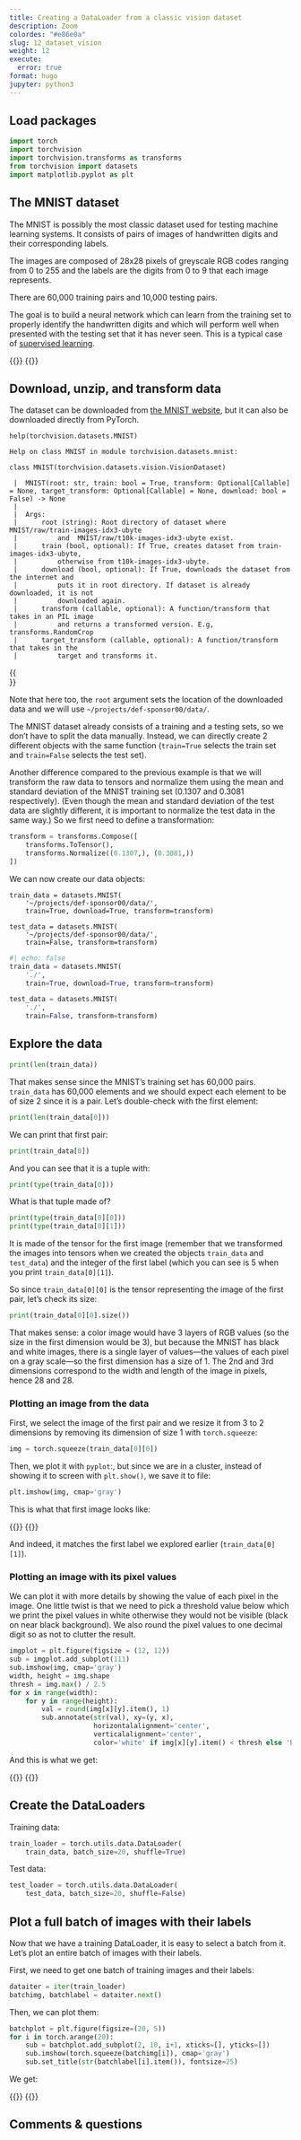 ```yaml
---
title: Creating a DataLoader from a classic vision dataset
description: Zoom
colordes: "#e86e0a"
slug: 12_dataset_vision
weight: 12
execute:
  error: true
format: hugo
jupyter: python3
---
```


## Load packages

```python
import torch
import torchvision
import torchvision.transforms as transforms
from torchvision import datasets
import matplotlib.pyplot as plt
```

## The MNIST dataset

The MNIST is possibly the most classic dataset used for testing machine learning systems. It consists of pairs of images of handwritten digits and their corresponding labels.

The images are composed of 28x28 pixels of greyscale RGB codes ranging from 0 to 255 and the labels are the digits from 0 to 9 that each image represents.

There are 60,000 training pairs and 10,000 testing pairs.

The goal is to build a neural network which can learn from the training set to properly identify the handwritten digits and which will perform well when presented with the testing set that it has never seen. This is a typical case of [supervised learning](https://en.wikipedia.org/wiki/Supervised_learning).

{{<imgbshadow src="/img/mnist_nn.png" margin="5rem" title="" width="85%" line-height="0rem">}}
{{</imgbshadow>}}

## Download, unzip, and transform data

The dataset can be downloaded from [the MNIST website](http://yann.lecun.com/exdb/mnist/), but it can also be downloaded directly from PyTorch.

```.python
help(torchvision.datasets.MNIST)
```
```
Help on class MNIST in module torchvision.datasets.mnist:

class MNIST(torchvision.datasets.vision.VisionDataset)

 |  MNIST(root: str, train: bool = True, transform: Optional[Callable] = None, target_transform: Optional[Callable] = None, download: bool = False) -> None
 |
 |  Args:
 |      root (string): Root directory of dataset where MNIST/raw/train-images-idx3-ubyte
 |          and  MNIST/raw/t10k-images-idx3-ubyte exist.
 |      train (bool, optional): If True, creates dataset from train-images-idx3-ubyte,
 |          otherwise from t10k-images-idx3-ubyte.
 |      download (bool, optional): If True, downloads the dataset from the internet and
 |          puts it in root directory. If dataset is already downloaded, it is not
 |          downloaded again.
 |      transform (callable, optional): A function/transform that  takes in an PIL image
 |          and returns a transformed version. E.g, transforms.RandomCrop
 |      target_transform (callable, optional): A function/transform that takes in the
 |          target and transforms it.
```
{{<br size="4">}}

Note that here too, the `root` argument sets the location of the downloaded data and we will use `~/projects/def-sponsor00/data/`.

The MNIST dataset already consists of a training and a testing sets, so we don't have to split the data manually. Instead, we can directly create 2 different objects with the same function (`train=True` selects the train set and `train=False` selects the test set).

Another difference compared to the previous example is that we will transform the raw data to tensors and normalize them using the mean and standard deviation of the MNIST training set (0.1307 and 0.3081 respectively). (Even though the mean and standard deviation of the test data are slightly different, it is important to normalize the test data in the same way.) So we first need to define a transformation:

```python
transform = transforms.Compose([
    transforms.ToTensor(),
    transforms.Normalize((0.1307,), (0.3081,))
])
```

We can now create our data objects:

```.python
train_data = datasets.MNIST(
    '~/projects/def-sponsor00/data/',
    train=True, download=True, transform=transform)

test_data = datasets.MNIST(
    '~/projects/def-sponsor00/data/',
    train=False, transform=transform)
```

```python
#| echo: false
train_data = datasets.MNIST(
    './',
    train=True, download=True, transform=transform)

test_data = datasets.MNIST(
    './',
    train=False, transform=transform)
```

## Explore the data

```python
print(len(train_data))
```

That makes sense since the MNIST's training set has 60,000 pairs. `train_data` has 60,000 elements and we should expect each element to be of size 2 since it is a pair. Let's double-check with the first element:

```python
print(len(train_data[0]))
```

We can print that first pair:

```python
print(train_data[0])
```

And you can see that it is a tuple with:

```python
print(type(train_data[0]))
```

What is that tuple made of?

```python
print(type(train_data[0][0]))
print(type(train_data[0][1]))
```

It is made of the tensor for the first image (remember that we transformed the images into tensors when we created the objects `train_data` and `test_data`) and the integer of the first label (which you can see is 5 when you print `train_data[0][1]`).

So since `train_data[0][0]` is the tensor representing the image of the first pair, let's check its size:

```python
print(train_data[0][0].size())
```

That makes sense: a color image would have 3 layers of RGB values (so the size in the first dimension would be 3), but because the MNIST has black and white images, there is a single layer of values—the values of each pixel on a gray scale—so the first dimension has a size of 1. The 2nd and 3rd dimensions correspond to the width and length of the image in pixels, hence 28 and 28.

### Plotting an image from the data

First, we select the image of the first pair and we resize it from 3 to 2 dimensions by removing its dimension of size 1 with `torch.squeeze`:

```python
img = torch.squeeze(train_data[0][0])
```

Then, we plot it with `pyplot`:, but since we are in a cluster, instead of showing it to screen with `plt.show()`, we save it to file:

```python
plt.imshow(img, cmap='gray')
```

This is what that first image looks like:

{{<img src="/img/img_nw.png" title="" width="%" line-height="0.5rem">}}
{{</img>}}

And indeed, it matches the first label we explored earlier (`train_data[0][1]`).

### Plotting an image with its pixel values

We can plot it with more details by showing the value of each pixel in the image. One little twist is that we need to pick a threshold value below which we print the pixel values in white otherwise they would not be visible (black on near black background). We also round the pixel values to one decimal digit so as not to clutter the result.

```python
imgplot = plt.figure(figsize = (12, 12))
sub = imgplot.add_subplot(111)
sub.imshow(img, cmap='gray')
width, height = img.shape
thresh = img.max() / 2.5
for x in range(width):
    for y in range(height):
        val = round(img[x][y].item(), 1)
        sub.annotate(str(val), xy=(y, x),
                     horizontalalignment='center',
                     verticalalignment='center',
                     color='white' if img[x][y].item() < thresh else 'black')
```

And this is what we get:

{{<img src="/img/imgpx_nw.png" title="" width="%" line-height="0.5rem">}}
{{</img>}}

## Create the DataLoaders

Training data:

```python
train_loader = torch.utils.data.DataLoader(
    train_data, batch_size=20, shuffle=True)
```

Test data:

```python
test_loader = torch.utils.data.DataLoader(
    test_data, batch_size=20, shuffle=False)
```

## Plot a full batch of images with their labels

Now that we have a training DataLoader, it is easy to select a batch from it. Let's plot an entire batch of images with their labels.

First, we need to get one batch of training images and their labels:

```python
dataiter = iter(train_loader)
batchimg, batchlabel = dataiter.next()
```

Then, we can plot them:

```python
batchplot = plt.figure(figsize=(20, 5))
for i in torch.arange(20):
    sub = batchplot.add_subplot(2, 10, i+1, xticks=[], yticks=[])
    sub.imshow(torch.squeeze(batchimg[i]), cmap='gray')
    sub.set_title(str(batchlabel[i].item()), fontsize=25)
```

We get:

{{<img src="/img/batch_nw.png" title="" width="%" line-height="0.5rem">}}
{{</img>}}

## Comments & questions
